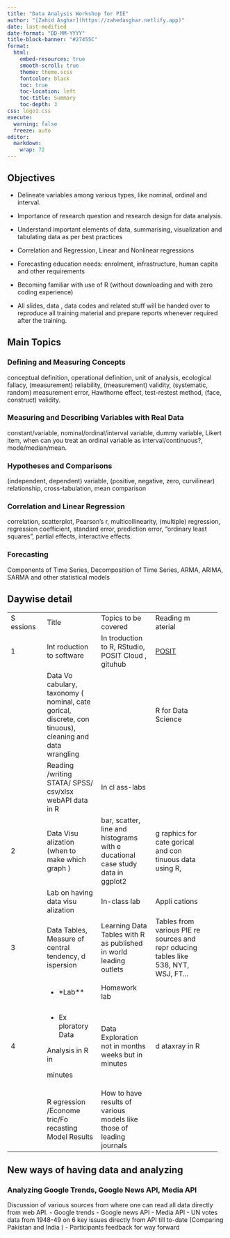 ```yaml
---
title: "Data Analysis Workshop for PIE"
author: "[Zahid Asghar](https://zahedasghar.netlify.app)"
date: last-modified
date-format: "DD-MM-YYYY"
title-block-banner: "#27455C"
format: 
  html:
    embed-resources: true
    smooth-scroll: true
    theme: theme.scss
    fontcolor: black
    toc: true
    toc-location: left
    toc-title: Summary
    toc-depth: 3
css: logo1.css
execute: 
  warning: false
  freeze: auto
editor: 
  markdown: 
    wrap: 72
---
```


## Objectives

-   Delineate variables among various types, like nominal, ordinal and
    interval.

-   Importance of research question and research design for data
    analysis.

-   Understand important elements of data, summarising, visualization
    and tabulating data as per best practices

-   Correlation and Regression, Linear and Nonlinear regressions

-   Forecasting education needs: enrolment, infrastructure, human capita
    and other requirements

-   Becoming familiar with use of R (without downloading and with zero
    coding experience)

-   All slides, data , data codes and related stuff will be handed over
    to reproduce all training material and prepare reports whenever
    required after the training.

## Main Topics

### Defining and Measuring Concepts

conceptual definition, operational definition, unit of analysis,
ecological fallacy, (measurement) reliability, (measurement) validity,
(systematic, random) measurement error, Hawthorne effect, test-restest
method, (face, construct) validity.

### Measuring and Describing Variables with Real Data

constant/variable, nominal/ordinal/interval variable, dummy variable,
Likert item, when can you treat an ordinal variable as
interval/continuous?, mode/median/mean.

### Hypotheses and Comparisons

(independent, dependent) variable, (positive, negative, zero,
curvilinear) relationship, cross-tabulation, mean comparison

### Correlation and Linear Regression

correlation, scatterplot, Pearson's r, multicollinearity, (multiple)
regression, regression coefficient, standard error, prediction error,
"ordinary least squares", partial effects, interactive effects.

### Forecasting

Components of Time Series, Decomposition of Time Series, ARMA, ARIMA,
SARMA and other statistical models

## Daywise detail

+-----------+-----------------+-----------------+-----------------+---+
| S essions | Title           | Topics to be    | Reading m       |   |
|           |                 | covered         | aterial         |   |
+-----------+-----------------+-----------------+-----------------+---+
| 1         | Int roduction   | In troduction   | [POSIT](        |   |
|           | to software     | to R, RStudio,  | posit%20.cloud) |   |
|           |                 | POSIT Cloud ,   |                 |   |
|           |                 | gituhub         |                 |   |
+-----------+-----------------+-----------------+-----------------+---+
|           | Data Vo         |                 | R for Data      |   |
|           | cabulary,       |                 | Science         |   |
|           | taxonomy (      |                 |                 |   |
|           | nominal, cate   |                 |                 |   |
|           | gorical,        |                 |                 |   |
|           | discrete, con   |                 |                 |   |
|           | tinuous),       |                 |                 |   |
|           | cleaning and    |                 |                 |   |
|           | data wrangling  |                 |                 |   |
+-----------+-----------------+-----------------+-----------------+---+
|           | Reading         | In cl ass-labs  |                 |   |
|           | /writing STATA/ |                 |                 |   |
|           | SPSS/ csv/xlsx  |                 |                 |   |
|           | webAPI data in  |                 |                 |   |
|           | R               |                 |                 |   |
+-----------+-----------------+-----------------+-----------------+---+
| 2         | Data Visu       | bar, scatter,   | g raphics for   |   |
|           | alization (when | line and        | cate gorical    |   |
|           | to make which   | histograms with | and con tinuous |   |
|           | graph )         | e ducational    | data using R,   |   |
|           |                 | case study data |                 |   |
|           |                 | in ggplot2      |                 |   |
+-----------+-----------------+-----------------+-----------------+---+
|           | Lab on having   | In-class lab    | Appli cations   |   |
|           | data visu       |                 |                 |   |
|           | alization       |                 |                 |   |
+-----------+-----------------+-----------------+-----------------+---+
| 3         | Data Tables,    | Learning Data   | Tables from     |   |
|           | Measure of      | Tables with R   | various PIE re  |   |
|           | central         | as published in | sources and     |   |
|           | tendency, d     | world leading   | repr oducing    |   |
|           | ispersion       | outlets         | tables like     |   |
|           |                 |                 | 538, NYT, WSJ,  |   |
|           |                 |                 | FT...           |   |
+-----------+-----------------+-----------------+-----------------+---+
|           | -   \*Lab\*\*   | Homework lab    |                 |   |
+-----------+-----------------+-----------------+-----------------+---+
| 4         | -   Ex          | Data            | d ataxray in R  |   |
|           |     ploratory   | Exploration not |                 |   |
|           |     Data        | in months weeks |                 |   |
|           |                 | but in minutes  |                 |   |
|           | Analysis in R   |                 |                 |   |
|           | in              |                 |                 |   |
|           |                 |                 |                 |   |
|           | minutes         |                 |                 |   |
+-----------+-----------------+-----------------+-----------------+---+
|           | R egression     | How to have     |                 |   |
|           | /Econome        | results of      |                 |   |
|           | tric/Fo         | various models  |                 |   |
|           | recasting Model | like those of   |                 |   |
|           | Results         | leading         |                 |   |
|           |                 | journals        |                 |   |
+-----------+-----------------+-----------------+-----------------+---+

## New ways of having data and analyzing

### Analyzing Google Trends, Google News API, Media API

Discussion of various sources from where one can read all data directly
from web API. - Google trends - Google news API - Media API - UN votes
data from 1948-49 on 6 key issues directly from API till to-date
(Comparing Pakistan and India ) - Participants feedback for way forward
